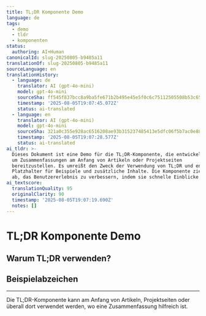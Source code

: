 ```yaml
---
title: TL;DR Komponente Demo
language: de
tags:
  - demo
  - tldr
  - komponenten
status:
  authoring: AI+Human
canonicalId: slug-20250805-b9485a11
translationOf: slug-20250805-b9485a11
sourceLanguage: en
translationHistory:
  - language: de
    translator: AI (gpt-4o-mini)
    model: gpt-4o-mini
    sourceSha: ff545f837bcc8a9ba5fe671b2b495e45e5f0c6c75112505508b53c653adc7b8d
    timestamp: '2025-08-05T19:07:45.072Z'
    status: ai-translated
  - language: en
    translator: AI (gpt-4o-mini)
    model: gpt-4o-mini
    sourceSha: 321a0c355e928ac6516208ae93b315237485413e5dfc06f5b7ac0e880fb3e6f0
    timestamp: '2025-08-05T19:07:28.577Z'
    status: ai-translated
ai_tldr: >-
  Dieses Dokument ist eine Demo für die TL;DR-Komponente, die entwickelt wurde,
  um Zusammenfassungen am Anfang von Artikeln oder Projektseiten
  bereitzustellen. Es umreißt den Zweck der Verwendung von TL;DR und enthält
  Platzhalter für Beispiele und zusätzliche Inhalte. Die Komponente zielt darauf
  ab, das Benutzererlebnis zu verbessern, indem sie schnelle Einblicke bietet.
ai_textscore:
  translationQuality: 95
  originalClarity: 90
  timestamp: '2025-08-05T19:07:19.690Z'
  notes: []
---
```



# TL;DR Komponente Demo

<Tldr tldr="Diese Seite demonstriert die neue TL;DR-Komponente. Sie bietet eine schnelle, KI-generierte Zusammenfassung, damit Leser sofort den Kern erfassen können." />

## Warum TL;DR verwenden?

<Note
  title="Schnelle Zusammenfassungen"
  description="TL;DR-Abschnitte helfen Lesern, die Hauptpunkte eines Inhalts schnell zu erfassen. Perfekt für Vielbeschäftigte!"
  icon="tabler:info-square"
/>

## Beispielabzeichen

<Badge variant="ai" text="KI" icon="🤖" size="sm" />
<Badge variant="human" text="Mensch" icon="🧑" size="sm" />
<Badge variant="tag" text="Demo" size="md" />

---

Die TL;DR-Komponente kann am Anfang von Artikeln, Projektseiten oder überall dort verwendet werden, wo eine Zusammenfassung hilfreich ist.
